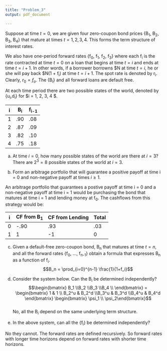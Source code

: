 ```yaml
---
title: "Problem_3"
output: pdf_document

---
```


Suppose at time $t = 0$, we are given four zero-coupon bond prices {B~1~, B~2~, B~3~, B~4~} that mature at times $t = 1, 2, 3, 4$. This forms the term structure of interest rates.  
  
We also have one-period forward rates {f~0~, f~1~, f~2~, f~3~} where each f~i~ is the rate contracted at time $t = 0$ on a loan that begins at time $t = i$ and ends at time $t = i + 1$. In other words, if a borrower borrowns \$N at time $t = i$, he or she will pay back \$N(1 + f~i~) at time $t = i + 1$. The spot rate is denoted by r~i~. Clearly, $r_0 = f_o$. The {B~i~} and all forward loans are default free.  
  
At each time period there are two possible states of the world, denoted by {u~i~,d~i~} for $i = 1, 2, 3, 4 $.
  
i  | B~i~ | f~i-1~
-- | ---- | ------
1  | .90  | .08
2  | .87  | .09
3  | .82  | .10
4  | .75  | .18  

(a) At time $i = 0$, how many possible states of the world are there at $i = 3$?  
There are $2^3 = 8$ possible states of the world at $i = 3$.  

(b) Form an arbitrage portfolio that will guarantee a positive payoff at time i = 0 and non-negative payoff at times $i \ge{1}$.  

An arbitrage portfolio that guarantees a postive payoff at time i = 0 and a non-negative payoff at time i = 1 would be purchasing the bond that matures at time i = 1 and lending money at f~0~. The cashflows from this strategy would be:  

i  | CF from B~1~ | CF from Lending | Total
-- | ------------ | --------------- | -----
0  |    -.90      |    .93          | .03
1  |     1        |    -1           | 0

(c) Given a default-free zero-coupon bond, B~n~ that matures at time $t = n$, and all the forward rates {f~0~, ..., f~n-1~} obtain a formula that expresses B~n~ as a function of f~i~.  
$$B_n = \prod_{i=0}^{n-1} \frac{1}{1+f_i}$$

(d) Consider the system below. Can the B~i~ be determined independently?
$$\begin{bmatrix} B_1 \\B_2 \\B_3 \\B_4 \\ \end{bmatrix} = \begin{bmatrix} 1 & 1 \\ B_2^u & B_2^d \\B_3^u & B_3^d \\B_4^u & B_4^d \end{bmatrix} \begin{bmatrix} \psi_1 \\ \psi_2\end{bmatrix}$$  
No, all the B~i~ depend on the same underlying term structure. 

(e) In the above system, can all the {f~i~} be determined independently?

No they cannot. The forward rates are defined recursively. So forward rates with longer time horizons depend on forward rates with shorter time horizons. 

